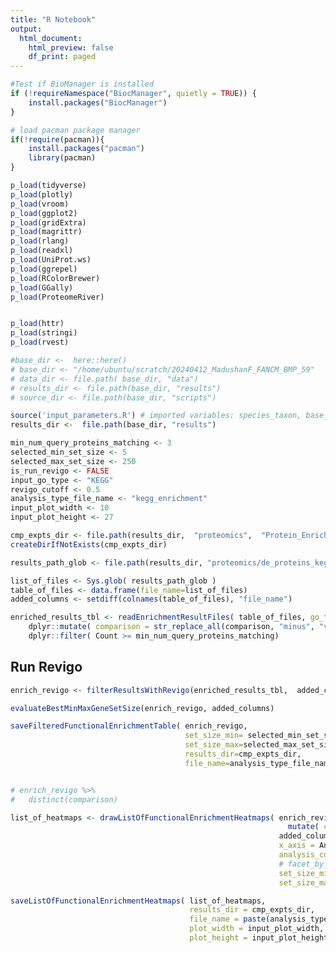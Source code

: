 ```yaml
---
title: "R Notebook"
output:
  html_document:
    html_preview: false
    df_print: paged
---
```



```r

#Test if BioManager is installed 
if (!requireNamespace("BiocManager", quietly = TRUE)) {
    install.packages("BiocManager")
}

# load pacman package manager
if(!require(pacman)){
    install.packages("pacman")
    library(pacman)
}

p_load(tidyverse)
p_load(plotly)
p_load(vroom)
p_load(ggplot2)
p_load(gridExtra)
p_load(magrittr)
p_load(rlang)
p_load(readxl)
p_load(UniProt.ws)
p_load(ggrepel)
p_load(RColorBrewer)
p_load(GGally)
p_load(ProteomeRiver)


p_load(httr)
p_load(stringi)
p_load(rvest)
```



```r
#base_dir <-  here::here() 
# base_dir <- "/home/ubuntu/scratch/20240412_MadushanF_FANCM_BMP_59"
# data_dir <- file.path( base_dir, "data")
# results_dir <- file.path(base_dir, "results")
# source_dir <- file.path(base_dir, "scripts")


```

```r
source('input_parameters.R') # imported variables: species_taxon, base_dir
results_dir <-  file.path(base_dir, "results") 

min_num_query_proteins_matching <- 3
selected_min_set_size <- 5
selected_max_set_size <- 250
is_run_revigo <- FALSE
input_go_type <- "KEGG"
revigo_cutoff <- 0.5
analysis_type_file_name <- "kegg_enrichment"
input_plot_width <- 10
input_plot_height <- 27

cmp_expts_dir <- file.path(results_dir,  "proteomics",  "Protein_Enrichment_Comparisons", "KEGG")
createDirIfNotExists(cmp_expts_dir)

results_path_glob <- file.path(results_dir, "proteomics/de_proteins_kegg_list/*/kegg_enrichment_table_*.tab")

```

```r
list_of_files <- Sys.glob( results_path_glob ) 
table_of_files <- data.frame(file_name=list_of_files)
added_columns <- setdiff(colnames(table_of_files), "file_name")

```


```r
enriched_results_tbl <- readEnrichmentResultFiles( table_of_files, go_type=input_go_type) %>%
    dplyr::mutate( comparison = str_replace_all(comparison, "minus", "vs" )) %>%
    dplyr::filter( Count >= min_num_query_proteins_matching)
```

## Run Revigo
```r
enrich_revigo <- filterResultsWithRevigo(enriched_results_tbl,  added_columns, is_run_revigo=is_run_revigo) 
```


```r

evaluateBestMinMaxGeneSetSize(enrich_revigo, added_columns)

```


```r


saveFilteredFunctionalEnrichmentTable( enrich_revigo, 
                                       set_size_min= selected_min_set_size, 
                                       set_size_max=selected_max_set_size, 
                                       results_dir=cmp_expts_dir, 
                                       file_name=analysis_type_file_name  )



```




```r
# enrich_revigo %>%
#   distinct(comparison)

list_of_heatmaps <- drawListOfFunctionalEnrichmentHeatmaps( enrich_revigo  %>%
                                                              mutate( comparison = factor( comparison)), 
                                                            added_columns,
                                                            x_axis = Analysis_Type , 
                                                            analysis_column = Analysis_Type,
                                                            # facet_by_column = "gene_set",                                                            
                                                            set_size_min= selected_min_set_size, 
                                                            set_size_max=selected_max_set_size) 

saveListOfFunctionalEnrichmentHeatmaps( list_of_heatmaps,
                                        results_dir = cmp_expts_dir,
                                        file_name = paste(analysis_type_file_name, "comparisons", sep="_"),
                                        plot_width = input_plot_width,
                                        plot_height = input_plot_height )

```